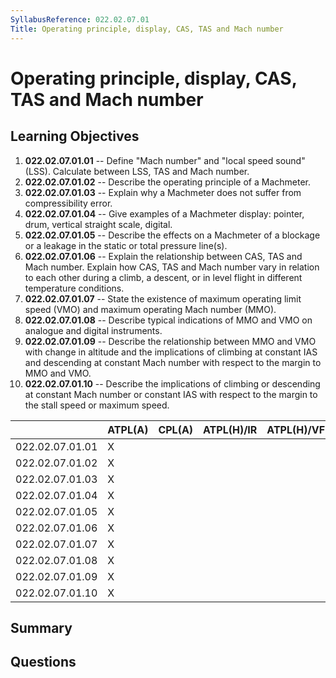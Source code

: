 ```yaml
---
SyllabusReference: 022.02.07.01
Title: Operating principle, display, CAS, TAS and Mach number
---
```


# Operating principle, display, CAS, TAS and Mach number

## Learning Objectives

1. **022.02.07.01.01** -- Define "Mach number" and "local speed sound" (LSS).
   Calculate between LSS, TAS and Mach number.
2. **022.02.07.01.02** -- Describe the operating principle of a Machmeter.
3. **022.02.07.01.03** -- Explain why a Machmeter does not suffer from
   compressibility error.
4. **022.02.07.01.04** -- Give examples of a Machmeter display: pointer, drum,
   vertical straight scale, digital.
5. **022.02.07.01.05** -- Describe the effects on a Machmeter of a blockage or a
   leakage in the static or total pressure line(s).
6. **022.02.07.01.06** -- Explain the relationship between CAS, TAS and Mach
   number. Explain how CAS, TAS and Mach number vary in relation to each other
   during a climb, a descent, or in level flight in different temperature
   conditions.
7. **022.02.07.01.07** -- State the existence of maximum operating limit speed
   (VMO) and maximum operating Mach number (MMO).
8. **022.02.07.01.08** -- Describe typical indications of MMO and VMO on
   analogue and digital instruments.
9. **022.02.07.01.09** -- Describe the relationship between MMO and VMO with
   change in altitude and the implications of climbing at constant IAS and
   descending at constant Mach number with respect to the margin to MMO and VMO.
10. **022.02.07.01.10** -- Describe the implications of climbing or descending
    at constant Mach number or constant IAS with respect to the margin to the
    stall speed or maximum speed.

|                 | ATPL(A) | CPL(A) | ATPL(H)/IR | ATPL(H)/VFR | CPL(H) | IR  | CBIR(A) |
| --------------- | ------- | ------ | ---------- | ----------- | ------ | --- | ------- |
| 022.02.07.01.01 | X       |        |            |             |        |     |         |
| 022.02.07.01.02 | X       |        |            |             |        |     |         |
| 022.02.07.01.03 | X       |        |            |             |        |     |         |
| 022.02.07.01.04 | X       |        |            |             |        |     |         |
| 022.02.07.01.05 | X       |        |            |             |        |     |         |
| 022.02.07.01.06 | X       |        |            |             |        |     |         |
| 022.02.07.01.07 | X       |        |            |             |        |     |         |
| 022.02.07.01.08 | X       |        |            |             |        |     |         |
| 022.02.07.01.09 | X       |        |            |             |        |     |         |
| 022.02.07.01.10 | X       |        |            |             |        |     |         |

## Summary

## Questions
